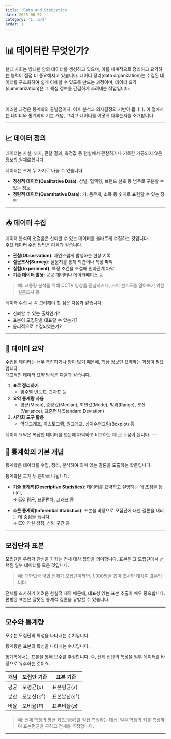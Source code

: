 ```yaml
---
title: 'Data and Statistics'
date: 2025-06-02
category: '1. 소개'
order: 1
---
```


# 📊 데이터란 무엇인가?

현대 사회는 방대한 양의 데이터를 생성하고 있으며, 이를 체계적으로 정리하고 요약하는 능력이 점점 더 중요해지고 있습니다. 데이터 정리(data organization)는 수집된 데이터를 구조화하여 쉽게 이해할 수 있도록 만드는 과정이며, 데이터 요약(summarization)은 그 핵심 정보를 간결하게 추려내는 작업입니다. 

<br/>

이러한 과정은 통계학의 출발점이자, 이후 분석과 의사결정의 기반이 됩니다. 이 절에서는 데이터와 통계학의 기본 개념, 그리고 데이터를 어떻게 다루는지를 소개합니다.

---

## 📈 데이터 정의

<Callout type="important" title="데이터">
  데이터는 사실, 숫자, 관찰 결과, 측정값 등 현실에서 관찰하거나 기록한 가공되지
  않은 정보의 원재료입니다.
</Callout>

데이터는 크게 두 가지로 나눌 수 있습니다.

- **정성적 데이터(Qualitative Data)**: 성별, 혈액형, 브랜드 선호 등 범주로 구분할 수 있는 정보
- **정량적 데이터(Quantitative Data)**: 키, 몸무게, 소득 등 숫자로 표현할 수 있는 정보

---

## 📥 데이터 수집

데이터 분석의 첫걸음은 신뢰할 수 있는 데이터를 올바르게 수집하는 것입니다.   
주요 데이터 수집 방법은 다음과 같습니다.

- **관찰(Observation)**: 자연스럽게 발생하는 현상 기록
- **설문조사(Survey)**: 질문지를 통해 의견이나 특성 파악
- **실험(Experiment)**: 특정 조건을 조절해 인과관계 파악
- **기존 데이터 활용**: 공공 데이터나 데이터베이스 등

> 예: 교통량 분석을 위해 CCTV 영상을 관찰하거나, 커피 선호도를 알아보기 위한 설문조사 등

데이터 수집 시 꼭 고려해야 할 점은 다음과 같습니다.

- 신뢰할 수 있는 출처인가?
- 표본이 모집단을 대표할 수 있는가?
- 윤리적으로 수집되었는가?

---

## 📌 데이터 요약

수집된 데이터는 너무 복잡하거나 양이 많기 때문에, 핵심 정보만 요약하는 과정이 필요합니다.   
대표적인 데이터 요약 방식은 다음과 같습니다.

1. **표로 정리하기**
   - 범주별 빈도표, 교차표 등
2. **요약 통계량 사용**
   - 평균(Mean), 중앙값(Median), 최빈값(Mode), 범위(Range), 분산(Variance), 표준편차(Standard Deviation)
3. **시각화 도구 활용**
   - 막대그래프, 히스토그램, 원그래프, 상자수염그림(Boxplot) 등

<Callout type="tip">
  데이터 요약은 복잡한 데이터를 한눈에 파악하고 비교하는 데 큰 도움이 됩니다.
</Callout>
---

## 📘 통계학의 기본 개념

<Callout type="important" title="통계학">
  통계학은 데이터를 수집, 정리, 분석하여 의미 있는 결론을 도출하는 학문입니다.
</Callout>

통계학은 크게 두 분야로 나뉩니다:

- **기술 통계학(Descriptive Statistics)**: 데이터를 요약하고 설명하는 데 초점을 둡니다.  
  → EX: 평균, 표준편차, 그래프 등

- **추론 통계학(Inferential Statistics)**: 표본을 바탕으로 모집단에 대한 결론을 내리는 데 중점을 둡니다.  
  → EX: 가설 검정, 신뢰 구간 등

---

## 모집단과 표본

<Callout title="모집단">
  모집단은 우리가 관심을 가지는 전체 대상 집합을 의미합니다.
</Callout>

<Callout title="표본">
  표본은 그 모집단에서 선택된 일부 데이터를 모은 것입니다.
</Callout>

> 예: 대한민국 국민 전체가 모집단이라면, 1,000명을 뽑아 조사한 대상이 표본입니다.

전체를 조사하기 어려운 현실적 제약 때문에, 대표성 있는 표본 추출이 매우 중요합니다. 편향된 표본은 잘못된 통계적 결론을 유발할 수 있습니다.

---

## 모수와 통계량

<Callout title="모수">모수는 모집단의 특성을 나타내는 수치입니다.</Callout>

<Callout title="통계량">통계량은 표본의 특성을 나타내는 수치입니다.</Callout>

통계학에서는 표본을 통해 모수를 추정합니다. 즉, 전체 집단의 특성을 일부 데이터를 바탕으로 유추하는 것이죠.

| 개념 | 모집단 기준  | 표본 기준      |
| ---- | ------------ | -------------- |
| 평균 | 모평균($μ$)  | 표본평균($𝑥̄$)  |
| 분산 | 모분산($σ²$) | 표본분산($s²$) |
| 비율 | 모비율($P$)  | 표본비율($𝑝̂$)  |

> 예: 전체 학생의 평균 키(모평균)를 직접 측정하는 대신, 일부 학생의 키를 측정하여 표본평균을 구하고 전체를 추정합니다.

---
